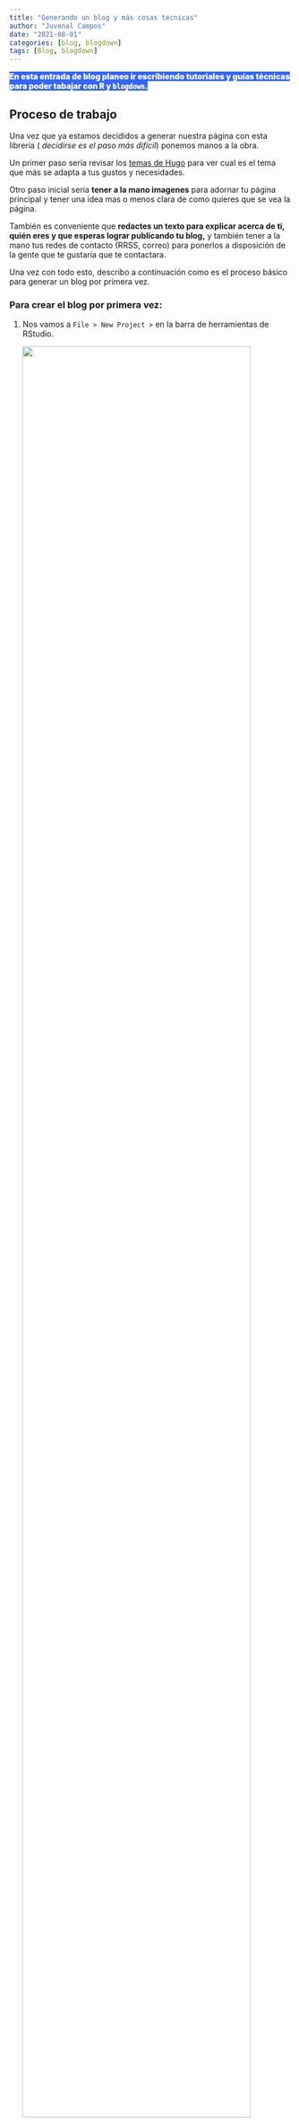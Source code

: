 ```yaml
---
title: "Generando un blog y más cosas técnicas"
author: "Juvenal Campos"  
date: "2021-08-01"
categories: [blog, blogdown]
tags: [Blog, blogdown]
---
```


<style>
  p.centrado {
    text-align: center;
  }

  p.footnote{
  color:#5e5e5e;
  font-size:90%;
  text-align:center;
  }
  
  img {
    width: 90%;
    height: auto;
    text-align:center; 
}

  i {
  color:#5e5e5e;
  }

  b {
    font-weight: 1000;
    color:white;
    font-face:bold;
    background-color: #3366FF;
  } 

</style>

<b>En esta entrada de blog planeo ir escribiendo tutoriales y guías técnicas para poder tabajar con R y `blogdown`.</b>

## Proceso de trabajo 

Una vez que ya estamos decididos a generar nuestra página con esta librería ( _decidirse es el paso más difícil_) ponemos manos a la obra. 

Un primer paso sería revisar los [temas de Hugo](https://bookdown.org/yihui/blogdown/other-themes.html) para ver cual es el tema que más se adapta a tus gustos y necesidades. 

Otro paso inicial sería **tener a la mano imagenes** para adornar tu página principal y tener una idea mas o menos clara de como quieres que se vea la página.

También es conveniente que **redactes un texto para explicar acerca de tí, quién eres y que esperas lograr publicando tu blog,** y también tener a la mano tus redes de contacto (RRSS, correo) para ponerlos a disposición de la gente que te gustaría que te contactara. 

Una vez con todo esto, describo a continuación como es el proceso básico para generar un blog por primera vez. 

### Para crear el blog por primera vez: 

1. Nos vamos a `File > New Project > ` en la barra de herramientas de RStudio. 


![](images/img_1.png)


2. Seleccionamos `New Directory >` para crear una carpeta con todos los archivos que se van a requerir. Una vez aquí seleccionamos la opción de `Website using blogdown` para generar un directorio adaptado a este fin. 

![](images/img_2.png)


3. Una vez que vamos a crear el nuevo directorio, le damos un nombre y seleccionamos la opción de descargar `Hugo`, el tema que se va a ocupar (ver temas en https://themes.gohugo.io) y demás opciones por default. 

Terminamos por presionar `Create Project`.

![](images/img_4.png)


4. Una vez que configuramos el proyecto y el paquete `blogdown` ya creo los archivos base, la sesión se tiene que ver como en la siguiente imagen: 

![](images/img_5.png)

5. Para correr el sitio, nos vamos a la sección de `Addins`, le damos en `Serve Site` y en la ventana del visualizador se debería ver la página generada. 
 
![](images/img_6.png)

6. La página generada se puede ver como en la imagen a continuación. Se utiliza el tema seleccionado y se ponen, por default, tres _posts_ que podemos eliminar en la carpeta de contenido. 

![](images/img_7.png)

La página se puede modificar, modificando los archivos de la carpeta de `layouts` dentro de los archivos que ya nos instaló el paquete `blogdown`. Esto para darle una identidad propia, si se requiere. 

### Para publicar una nueva entrada: 

Para publicar una entrada, seguimos el siguiente procedimiento: 

1. Nos vamos a la sección de `Addins` y seleccionamos `New Post`. Una vez que lo hacemos, nos sale la siguiente ventana: 

![](images/img_9.png)

2. Ya en esta ventana, rellenamos cada campo de metadatos con los datos que consideremos pertinentes. 

![](images/img_10.png)

Y, a partir de acá, prosigue escribir el artículo con nuestros conocimientos de R y RMarkdown.